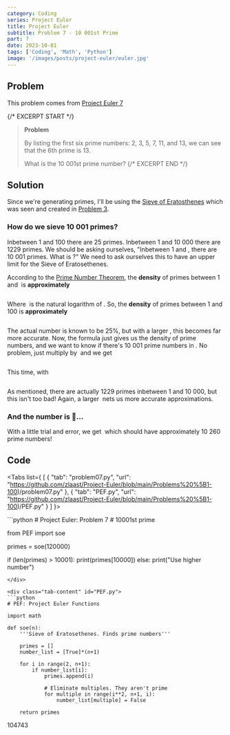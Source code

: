 ```yaml
---
category: Coding
series: Project Euler
title: Project Euler
subtitle: Problem 7 - 10 001st Prime
part: 7
date: 2023-10-01
tags: ['Coding', 'Math', 'Python']
image: '/images/posts/project-euler/euler.jpg'
---
```



## Problem

This problem comes from [Project Euler 7](https://projecteuler.net/problem=7)

{/* EXCERPT START */}
> **Problem**
>
> By listing the first six prime numbers: 2, 3, 5, 7, 11, and 13, we can see that the 6th prime is 13.
>
> What is the 10 001st prime number?
{/* EXCERPT END */}

## Solution
Since we're generating primes, I'll be using the [Sieve of Eratosthenes](https://en.wikipedia.org/wiki/Sieve_of_Eratosthenes) which was seen and created in [Problem 3](/blog/project-euler/problem-3).

### How do we sieve 10 001 primes?
Inbetween 1 and 100 there are 25 primes. Inbetween 1 and 10 000 there are 1229 primes. We should be asking ourselves, "Inbetween 1 and <Math equation="N"/>, there are 10 001 primes. What is <Math equation="N"/>?"
We need to ask ourselves this to have an upper limit for the Sieve of Eratosethenes.

According to the [Prime Number Theorem](https://en.wikipedia.org/wiki/Prime_number_theorem), the **density** of primes between 1 and <Math equation="N"/> is **approximately**

<Math inline="false" equation="\dfrac{1}{ln(N)} " />

Where <Math equation=" ln(N) "/> is the natural logarithm of <Math equation="N"/>. So, the **density** of primes between 1 and 100 is **approximately**

<Math inline="false" equation="\dfrac{1}{ln(100)} \approx 0.217 = 21.7 \%" />

The actual number is known to be 25%, but with a larger <Math equation="N"/>, this becomes far more accurate. Now, the formula just gives us the density of prime numbers, and we want to know if there's 10 001 prime numbers in <Math equation="N"/>. No problem, just multiply by <Math equation="N"/> and we get

<Math inline="false" equation="\dfrac{N}{ln(N)} " />

This time, with <Math equation=" N = 10 000 "/>

<Math inline="false" equation="\dfrac{10 000}{ln(10 000)} \approx 1086 " />

As mentioned, there are actually 1229 primes inbetween 1 and 10 000, but this isn't too bad! Again, a larger <Math equation="N"/> nets us more accurate approximations.

### And the number is 🥁...
With a little trial and error, we get <Math equation="N = 120 000"/> which should have approximately 10 260 prime numbers!

## Code

<Tabs list={
    [
        {
            "tab": "problem07.py",
            "url": "https://github.com/zlaast/Project-Euler/blob/main/Problems%20%5B1-100)/problem07.py"
        },
        {
            "tab": "PEF.py",
            "url": "https://github.com/zlaast/Project-Euler/blob/main/Problems%20%5B1-100)/PEF.py"
        }
    ]
}>
<div class="tab-content" id="problem07.py">
```python
# Project Euler: Problem 7
# 10001st prime

from PEF import soe

primes = soe(120000)

if (len(primes) > 10001):
    print(primes[10000])
else:
    print("Use higher number")

```
</div>

<div class="tab-content" id="PEF.py">
```python
# PEF: Project Euler Functions

import math

def soe(n):
    '''Sieve of Eratosethenes. Finds prime numbers'''

    primes = []
    number_list = [True]*(n+1)

    for i in range(2, n+1):
        if number_list[i]:
            primes.append(i)

            # Eliminate multiples. They aren't prime
            for multiple in range(i**2, n+1, i):
                number_list[multiple] = False
    
    return primes
```
</div>
</Tabs>

<Spoiler>
104743
</Spoiler>